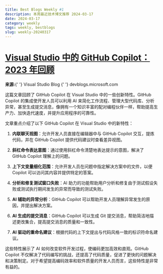 ```yaml
---
title: Best Blogs Weekly #1
description: 本周最近技术博文推荐 2024-03-17
date: 2024-03-17
category: weekly
tags: weekly, bestblogs
slug: weekly-20240317
---
```


# [Visual Studio 中的 GitHub Copilot：2023 年回顾](https://devblogs.microsoft.com/visualstudio/github-copilot-in-visual-studio-a-recap-of-2023/)

<p>
  <strong>来源:</strong>{' '}
  <span style={{ fontWeight: 'bold', color: 'yellow' }}>
    Visual Studio Blog
  </span>{' '}
  <span style={{ fontStyle: 'italic', color: 'gray' }}>
    devblogs.microsoft.com
  </span>
</p>

这篇文章回顾了 GitHub Copilot 在 Visual Studio 中的一些创新特性。GitHub Copilot 的集成使开发人员可以利用 AI 来简化工作流程、管理大型代码库、分析异常，甚至生成提交消息，像拥有一个知识丰富的配对编程伙伴一样，帮助提高生产力、加快迭代速度，并提升应用程序的可靠性。

文章重点介绍了以下 GitHub Copilot 在 Visual Studio 中的新特性：

1. **内联聊天视图**：允许开发人员直接在编辑器中与 GitHub Copilot 交互，提炼代码，并在 GitHub Copilot 提供代码建议时查看差异视图。

2. **斜杠命令表达意图**：通过使用斜杠命令清楚地表达提示的意图，解决了 GitHub Copilot 理解上的问题。

3. **上下文变量细化范围**：允许开发人员在问题中指定解决方案中的文件，以便 Copilot 可以访问其内容并提供特定的答案。

4. **分析和修复测试窗口失败**：AI 助力的功能帮助用户分析和修复由于测试假设失败或测试执行期间发生的异常而导致的测试失败。

5. **AI 辅助的异常分析**：GitHub Copilot 可以帮助开发人员理解异常发生的原因，并提出解决方案。

6. **AI 生成的提交消息**：GitHub Copilot 可以生成 Git 提交消息，帮助简洁地描述更改集合，提高提交消息的质量和一致性。

7. **AI 驱动的重命名建议**：根据代码的上下文提出与代码风格一致的标识符命名建议。

这些特性展示了 AI 如何改变软件开发过程，使编码更加高效和直观。GitHub Copilot 不仅解决了代码编写的挑战，还提高了代码质量，促进了更快的问题解决和决策制定。对于希望提高编码效率和软件质量的开发人员而言，这些特性是非常有益的。
